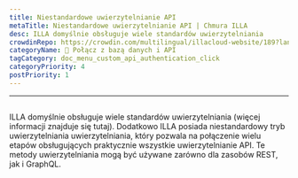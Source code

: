 ```yaml
---
title: Niestandardowe uwierzytelnianie API
metaTitle: Niestandardowe uwierzytelnianie API | Chmura ILLA
desc: ILLA domyślnie obsługuje wiele standardów uwierzytelniania
crowdinRepo: https://crowdin.com/multilingual/illacloud-website/189?languages=pl&filter=basic&value=0
categoryName: 📲 Połącz z bazą danych i API
tagCategory: doc_menu_custom_api_authentication_click
categoryPriority: 4
postPriority: 1
---
```


* * *

## <h2 hidden>Niestandardowe uwierzytelnianie API</h2>

ILLA domyślnie obsługuje wiele standardów uwierzytelniania (więcej informacji znajduje się tutaj). 
Dodatkowo ILLA posiada niestandardowy tryb uwierzytelniania uwierzytelniania, który pozwala na połączenie wielu etapów obsługujących praktycznie wszystkie uwierzytelnianie API. 
Te metody uwierzytelniania mogą być używane zarówno dla zasobów REST, jak i GraphQL.
